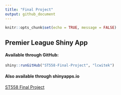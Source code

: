```yaml
---
title: "Final Project"
output: github_document
---
```


```r
knitr::opts_chunk$set(echo = TRUE, message = FALSE)

```

## Premier League Shiny App

#### Available through GitHub:
```r
shiny::runGitHub("ST558-Final-Project", "lcwitek")
```

#### Also available through shinyapps.io
[ST558 Final Project](https://lcwitek.shinyapps.io/ST558-Final-Project/)